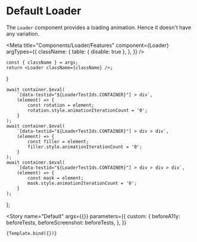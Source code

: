 
# Default Loader

The `Loader` component provides a loading animation.
Hence it doesn't have any variation.

<Meta
    title="Components/Loader/Features"
    component={Loader}
    argTypes={{
        className: {
            table: { disable: true },
        },
    }}
/>

    const { className } = args;
    return <Loader className={className} />;
}

    await container.$eval(
        `[data-testid="${LoaderTestIds.CONTAINER}"] > div`,
        (element) => {
            const rotation = element;
            rotation.style.animationIterationCount = '0';
        }
    );
    await container.$eval(
        `[data-testid="${LoaderTestIds.CONTAINER}"] > div > div`,
        (element) => {
            const filler = element;
            filler.style.animationIterationCount = '0';
        }
    );
    await container.$eval(
        `[data-testid="${LoaderTestIds.CONTAINER}"] > div > div > div`,
        (element) => {
            const mask = element;
            mask.style.animationIterationCount = '0';
        }
    );
};

<Story
    name="Default"
    args={{}}
    parameters={{
        custom: {
            beforeA11y: beforeTests,
            beforeScreenshot: beforeTests,
        },
    }}
>
    {Template.bind({})}
</Story>
